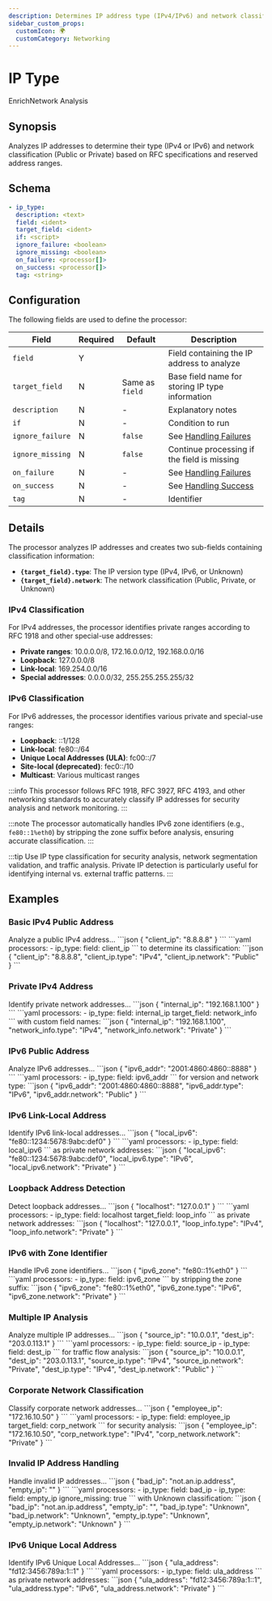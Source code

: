```yaml
---
description: Determines IP address type (IPv4/IPv6) and network classification (Public/Private)
sidebar_custom_props: 
  customIcon: 🌍
  customCategory: Networking
---
```


# IP Type

<span className="theme-doc-version-badge badge badge--primary">Enrich</span><span className="theme-doc-version-badge badge badge--secondary">Network Analysis</span>

## Synopsis

Analyzes IP addresses to determine their type (IPv4 or IPv6) and network classification (Public or Private) based on RFC specifications and reserved address ranges.

## Schema

```yaml {3}
- ip_type:
  description: <text>
  field: <ident>
  target_field: <ident>
  if: <script>
  ignore_failure: <boolean>
  ignore_missing: <boolean>
  on_failure: <processor[]>
  on_success: <processor[]>
  tag: <string>
```

## Configuration

The following fields are used to define the processor:

|Field|Required|Default|Description|
|---|---|---|---|
|`field`|Y||Field containing the IP address to analyze|
|`target_field`|N|Same as `field`|Base field name for storing IP type information|
|`description`|N|-|Explanatory notes|
|`if`|N|-|Condition to run|
|`ignore_failure`|N|`false`|See [Handling Failures](../handling-failures.mdx)|
|`ignore_missing`|N|`false`|Continue processing if the field is missing|
|`on_failure`|N|-|See [Handling Failures](../handling-failures.mdx)|
|`on_success`|N|-|See [Handling Success](../handling-success.mdx)|
|`tag`|N|-|Identifier|

## Details

The processor analyzes IP addresses and creates two sub-fields containing classification information:

- **`{target_field}.type`**: The IP version type (IPv4, IPv6, or Unknown)
- **`{target_field}.network`**: The network classification (Public, Private, or Unknown)

### IPv4 Classification

For IPv4 addresses, the processor identifies private ranges according to RFC 1918 and other special-use addresses:

- **Private ranges**: 10.0.0.0/8, 172.16.0.0/12, 192.168.0.0/16
- **Loopback**: 127.0.0.0/8
- **Link-local**: 169.254.0.0/16
- **Special addresses**: 0.0.0.0/32, 255.255.255.255/32

### IPv6 Classification

For IPv6 addresses, the processor identifies various private and special-use ranges:

- **Loopback**: ::1/128
- **Link-local**: fe80::/64
- **Unique Local Addresses (ULA)**: fc00::/7
- **Site-local (deprecated)**: fec0::/10
- **Multicast**: Various multicast ranges

:::info
This processor follows RFC 1918, RFC 3927, RFC 4193, and other networking standards to accurately classify IP addresses for security analysis and network monitoring.
:::

:::note
The processor automatically handles IPv6 zone identifiers (e.g., `fe80::1%eth0`) by stripping the zone suffix before analysis, ensuring accurate classification.
:::

:::tip
Use IP type classification for security analysis, network segmentation validation, and traffic analysis. Private IP detection is particularly useful for identifying internal vs. external traffic patterns.
:::

## Examples

### Basic IPv4 Public Address

<ExampleGrid>
  <CommentCol>
    Analyze a public IPv4 address...
  </CommentCol>
  <CodeCol>
    ```json
    {
      "client_ip": "8.8.8.8"
    }
    ```
    ```yaml
    processors:
      - ip_type:
        field: client_ip
    ```
  </CodeCol>
  <CommentCol>
    to determine its classification:
  </CommentCol>
  <CodeCol>
    ```json
    {
      "client_ip": "8.8.8.8",
      "client_ip.type": "IPv4",
      "client_ip.network": "Public"
    }
    ```
  </CodeCol>
</ExampleGrid>

### Private IPv4 Address

<ExampleGrid>
  <CommentCol>
    Identify private network addresses...
  </CommentCol>
  <CodeCol>
    ```json
    {
      "internal_ip": "192.168.1.100"
    }
    ```
    ```yaml
    processors:
      - ip_type:
        field: internal_ip
        target_field: network_info
    ```
  </CodeCol>
  <CommentCol>
    with custom field names:
  </CommentCol>
  <CodeCol>
    ```json
    {
      "internal_ip": "192.168.1.100",
      "network_info.type": "IPv4",
      "network_info.network": "Private"
    }
    ```
  </CodeCol>
</ExampleGrid>

### IPv6 Public Address

<ExampleGrid>
  <CommentCol>
    Analyze IPv6 addresses...
  </CommentCol>
  <CodeCol>
    ```json
    {
      "ipv6_addr": "2001:4860:4860::8888"
    }
    ```
    ```yaml
    processors:
      - ip_type:
        field: ipv6_addr
    ```
  </CodeCol>
  <CommentCol>
    for version and network type:
  </CommentCol>
  <CodeCol>
    ```json
    {
      "ipv6_addr": "2001:4860:4860::8888",
      "ipv6_addr.type": "IPv6",
      "ipv6_addr.network": "Public"
    }
    ```
  </CodeCol>
</ExampleGrid>

### IPv6 Link-Local Address

<ExampleGrid>
  <CommentCol>
    Identify IPv6 link-local addresses...
  </CommentCol>
  <CodeCol>
    ```json
    {
      "local_ipv6": "fe80::1234:5678:9abc:def0"
    }
    ```
    ```yaml
    processors:
      - ip_type:
        field: local_ipv6
    ```
  </CodeCol>
  <CommentCol>
    as private network addresses:
  </CommentCol>
  <CodeCol>
    ```json
    {
      "local_ipv6": "fe80::1234:5678:9abc:def0",
      "local_ipv6.type": "IPv6",
      "local_ipv6.network": "Private"
    }
    ```
  </CodeCol>
</ExampleGrid>

### Loopback Address Detection

<ExampleGrid>
  <CommentCol>
    Detect loopback addresses...
  </CommentCol>
  <CodeCol>
    ```json
    {
      "localhost": "127.0.0.1"
    }
    ```
    ```yaml
    processors:
      - ip_type:
        field: localhost
        target_field: loop_info
    ```
  </CodeCol>
  <CommentCol>
    as private network addresses:
  </CommentCol>
  <CodeCol>
    ```json
    {
      "localhost": "127.0.0.1",
      "loop_info.type": "IPv4",
      "loop_info.network": "Private"
    }
    ```
  </CodeCol>
</ExampleGrid>

### IPv6 with Zone Identifier

<ExampleGrid>
  <CommentCol>
    Handle IPv6 zone identifiers...
  </CommentCol>
  <CodeCol>
    ```json
    {
      "ipv6_zone": "fe80::1%eth0"
    }
    ```
    ```yaml
    processors:
      - ip_type:
        field: ipv6_zone
    ```
  </CodeCol>
  <CommentCol>
    by stripping the zone suffix:
  </CommentCol>
  <CodeCol>
    ```json
    {
      "ipv6_zone": "fe80::1%eth0",
      "ipv6_zone.type": "IPv6",
      "ipv6_zone.network": "Private"
    }
    ```
  </CodeCol>
</ExampleGrid>

### Multiple IP Analysis

<ExampleGrid>
  <CommentCol>
    Analyze multiple IP addresses...
  </CommentCol>
  <CodeCol>
    ```json
    {
      "source_ip": "10.0.0.1",
      "dest_ip": "203.0.113.1"
    }
    ```
    ```yaml
    processors:
      - ip_type:
        field: source_ip
      - ip_type:
        field: dest_ip
    ```
  </CodeCol>
  <CommentCol>
    for traffic flow analysis:
  </CommentCol>
  <CodeCol>
    ```json
    {
      "source_ip": "10.0.0.1",
      "dest_ip": "203.0.113.1",
      "source_ip.type": "IPv4",
      "source_ip.network": "Private",
      "dest_ip.type": "IPv4",
      "dest_ip.network": "Public"
    }
    ```
  </CodeCol>
</ExampleGrid>

### Corporate Network Classification

<ExampleGrid>
  <CommentCol>
    Classify corporate network addresses...
  </CommentCol>
  <CodeCol>
    ```json
    {
      "employee_ip": "172.16.10.50"
    }
    ```
    ```yaml
    processors:
      - ip_type:
        field: employee_ip
        target_field: corp_network
    ```
  </CodeCol>
  <CommentCol>
    for security analysis:
  </CommentCol>
  <CodeCol>
    ```json
    {
      "employee_ip": "172.16.10.50",
      "corp_network.type": "IPv4",
      "corp_network.network": "Private"
    }
    ```
  </CodeCol>
</ExampleGrid>

### Invalid IP Address Handling

<ExampleGrid>
  <CommentCol>
    Handle invalid IP addresses...
  </CommentCol>
  <CodeCol>
    ```json
    {
      "bad_ip": "not.an.ip.address",
      "empty_ip": ""
    }
    ```
    ```yaml
    processors:
      - ip_type:
        field: bad_ip
      - ip_type:
        field: empty_ip
        ignore_missing: true
    ```
  </CodeCol>
  <CommentCol>
    with Unknown classification:
  </CommentCol>
  <CodeCol>
    ```json
    {
      "bad_ip": "not.an.ip.address",
      "empty_ip": "",
      "bad_ip.type": "Unknown",
      "bad_ip.network": "Unknown",
      "empty_ip.type": "Unknown",
      "empty_ip.network": "Unknown"
    }
    ```
  </CodeCol>
</ExampleGrid>

### IPv6 Unique Local Address

<ExampleGrid>
  <CommentCol>
    Identify IPv6 Unique Local Addresses...
  </CommentCol>
  <CodeCol>
    ```json
    {
      "ula_address": "fd12:3456:789a:1::1"
    }
    ```
    ```yaml
    processors:
      - ip_type:
        field: ula_address
    ```
  </CodeCol>
  <CommentCol>
    as private network addresses:
  </CommentCol>
  <CodeCol>
    ```json
    {
      "ula_address": "fd12:3456:789a:1::1",
      "ula_address.type": "IPv6",
      "ula_address.network": "Private"
    }
    ```
  </CodeCol>
</ExampleGrid>

